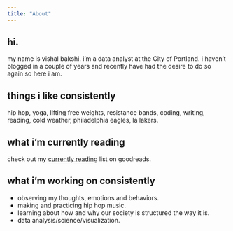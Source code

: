 ```yaml
---
title: "About"
---
```


## hi.

my name is vishal bakshi. i'm a data analyst at the City of Portland. i haven't blogged in a couple of years and recently have had the desire to do so again so here i am. 

## things i like consistently

hip hop, yoga, lifting free weights, resistance bands, coding, writing, reading, cold weather, philadelphia eagles, la lakers.

## what i'm currently reading

check out my [currently reading](https://www.goodreads.com/review/list/118261002-vishal-bakshi?ref=nav_mybooks&shelf=currently-reading) list on goodreads.

## what i'm working on consistently
- observing my thoughts, emotions and behaviors.
- making and practicing hip hop music.
- learning about how and why our society is structured the way it is.
- data analysis/science/visualization.

